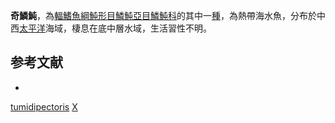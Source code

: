 {{Speciesbox
| taxon = Xenobalistes tumidipectoris
| binomial_authority = [[Matsuura|Matsuura]], 1981
| status = NE
| status_system = IUCN3.1
}}

'''奇鱗魨'''，為[[輻鰭魚綱|輻鰭魚綱]][[魨形目|魨形目]][[鱗魨亞目|鱗魨亞目]][[鱗魨科|鱗魨科]]的其中一[[種|種]]，為熱帶海水魚，分布於中西[[太平洋|太平洋]]海域，棲息在底中層水域，生活習性不明。

==参考文献==
*{{FishBase_species|genus=Xenobalistes|species=tumidipectoris|year=2014|month=2}}

{{魚類小作品}}
{{Taxonbar}}
[[Category:奇鱗魨屬|tumidipectoris]]
[[Category:1981年描述的魚類|X]]